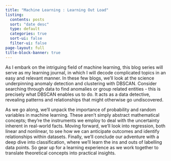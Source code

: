 ---
title: "Machine Learning : Learning Out Load"
listing:
  contents: posts
  sort: "date desc"
  type: default
  categories: true
  sort-ui: false
  filter-ui: false
page-layout: full
title-block-banner: true
---
As I embark on the intriguing field of machine learning, this blog series will serve as my learning journal, in which I will decode complicated topics in an easy and relevant manner. In these few blogs, we'll look at the science underpinning anomaly detection and clustering with DBSCAN. Consider searching through data to find anomalies or group related entities - this is precisely what DBSCAN enables us to do. It acts as a data detective, revealing patterns and relationships that might otherwise go undiscovered.

As we go along, we'll unpack the importance of probability and random variables in machine learning. These aren't simply abstract mathematical concepts; they're the instruments we employ to deal with the uncertainty inherent in real-world facts. Moving forward, we'll look into regression, both linear and nonlinear, to see how we can anticipate outcomes and identify relationships within datasets. Finally, we'll conclude our adventure with a deep dive into classification, where we'll learn the ins and outs of labelling data points. So gear up for a learning experience as we work together to translate theoretical concepts into practical insights.

